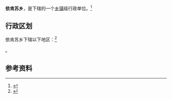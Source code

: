 {{中国乡级行政区|65/31/24/204/000}}

'''依肯苏乡'''，是{{PRC admin/fullname|65/31/24/204/000|3}}下辖的一个[[乡镇|乡镇]]级行政单位。<ref>{{PRC admin/ref sgc|{{PRC admin/parent|65/31/24/204/000}}}}</ref>

== 行政区划 ==

依肯苏乡下辖以下地区：<ref>{{PRC admin/ref sgc|65/31/24/204/000}}</ref>

{{PRC admin/children|65/31/24/204/000}}。

== 参考资料 ==

{{reflist}}

{{行政区划小作品}}
{{PRC admin/navcat|65/31/24/204/000}}
